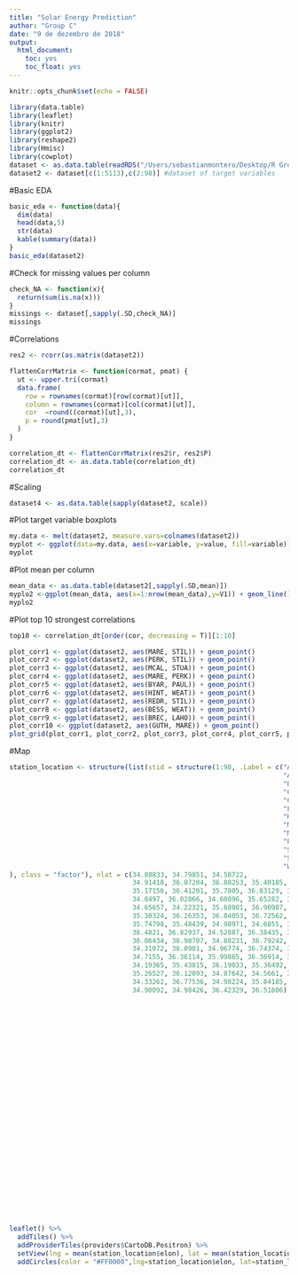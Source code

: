 ```yaml
---
title: "Solar Energy Prediction"
author: "Group C"
date: "9 de dezembro de 2018"
output:
  html_document:
    toc: yes
    toc_float: yes
---
```


```r
knitr::opts_chunk$set(echo = FALSE)
```


```r
library(data.table)
library(leaflet)
library(knitr)
library(ggplot2)
library(reshape2)
library(Hmisc)
library(cowplot)
dataset <- as.data.table(readRDS("/Users/sebastianmontero/Desktop/R Group/solar_dataset.RData"))
dataset2 <- dataset[c(1:5113),c(2:98)] #dataset of target variables

```

#Basic EDA
```r
basic_eda <- function(data){
  dim(data)
  head(data,5)
  str(data)
  kable(summary(data))
}
basic_eda(dataset2)

```


#Check for missing values per column
```r
check_NA <- function(x){
  return(sum(is.na(x)))
}
missings <- dataset[,sapply(.SD,check_NA)]
missings

```

#Correlations
```r

res2 <- rcorr(as.matrix(dataset2))

flattenCorrMatrix <- function(cormat, pmat) {
  ut <- upper.tri(cormat)
  data.frame(
    row = rownames(cormat)[row(cormat)[ut]],
    column = rownames(cormat)[col(cormat)[ut]],
    cor  =round((cormat)[ut],3),
    p = round(pmat[ut],3)
  )
}

correlation_dt <- flattenCorrMatrix(res2$r, res2$P)
correlation_dt <- as.data.table(correlation_dt)
correlation_dt
```


#Scaling
```r
dataset4 <- as.data.table(sapply(dataset2, scale))
```

#Plot target variable boxplots
```r
my.data <- melt(dataset2, measure.vars=colnames(dataset2))
myplot <- ggplot(data=my.data, aes(x=variable, y=value, fill=variable)) + geom_boxplot() + labs(title="Solar Energy", y="Solar Energy Production", x="Station") + guides(fill="none") + coord_flip() + theme(text = element_text(size=6))
myplot
```

#Plot mean per column
```r

mean_data <- as.data.table(dataset2[,sapply(.SD,mean)])
myplo2 <-ggplot(mean_data, aes(x=1:nrow(mean_data),y=V1)) + geom_line() + scale_x_continuous(breaks = seq(1,nrow(mean_data),1),labels=colnames(dataset2)) + labs(title="Mean Solar Energy by Station", y="Solar Energy Production", x="Station") + theme(axis.text.x = element_text(angle = 90, hjust = 1))
myplo2
```

#Plot top 10 strongest correlations
```r
top10 <- correlation_dt[order(cor, decreasing = T)][1:10]

plot_corr1 <- ggplot(dataset2, aes(MARE, STIL)) + geom_point()
plot_corr2 <- ggplot(dataset2, aes(PERK, STIL)) + geom_point()
plot_corr3 <- ggplot(dataset2, aes(MCAL, STUA)) + geom_point()
plot_corr4 <- ggplot(dataset2, aes(MARE, PERK)) + geom_point()
plot_corr5 <- ggplot(dataset2, aes(BYAR, PAUL)) + geom_point()
plot_corr6 <- ggplot(dataset2, aes(HINT, WEAT)) + geom_point()
plot_corr7 <- ggplot(dataset2, aes(REDR, STIL)) + geom_point()
plot_corr8 <- ggplot(dataset2, aes(BESS, WEAT)) + geom_point()
plot_corr9 <- ggplot(dataset2, aes(BREC, LAHO)) + geom_point()
plot_corr10 <- ggplot(dataset2, aes(GUTH, MARE)) + geom_point()
plot_grid(plot_corr1, plot_corr2, plot_corr3, plot_corr4, plot_corr5, plot_corr6, plot_corr7, plot_corr8, plot_corr9, plot_corr10, ncol = 2)
```

#Map
```r
station_location <- structure(list(stid = structure(1:98, .Label = c("ACME", "ADAX", 
                                                                     "ALTU", "APAC", "ARNE", "BEAV", "BESS", "BIXB", "BLAC", "BOIS", 
                                                                     "BOWL", "BREC", "BRIS", "BUFF", "BURB", "BURN", "BUTL", "BYAR", 
                                                                     "CAMA", "CENT", "CHAN", "CHER", "CHEY", "CHIC", "CLAY", "CLOU", 
                                                                     "COOK", "COPA", "DURA", "ELRE", "ERIC", "EUFA", "FAIR", "FORA", 
                                                                     "FREE", "FTCB", "GOOD", "GUTH", "HASK", "HINT", "HOBA", "HOLL", 
                                                                     "HOOK", "HUGO", "IDAB", "JAYX", "KENT", "KETC", "LAHO", "LANE", 
                                                                     "MADI", "MANG", "MARE", "MAYR", "MCAL", "MEDF", "MEDI", "MIAM", 
                                                                     "MINC", "MTHE", "NEWK", "NINN", "NOWA", "OILT", "OKEM", "OKMU", 
                                                                     "PAUL", "PAWN", "PERK", "PRYO", "PUTN", "REDR", "RETR", "RING", 
                                                                     "SALL", "SEIL", "SHAW", "SKIA", "SLAP", "SPEN", "STIG", "STIL", 
                                                                     "STUA", "SULP", "TAHL", "TALI", "TIPT", "TISH", "VINI", "WASH", 
                                                                     "WATO", "WAUR", "WEAT", "WEST", "WILB", "WIST", "WOOD", "WYNO"
), class = "factor"), nlat = c(34.80833, 34.79851, 34.58722, 
                               34.91418, 36.07204, 36.80253, 35.40185, 35.96305, 36.75443, 36.69256, 
                               35.17156, 36.41201, 35.7805, 36.83129, 36.63459, 33.89376, 35.5915, 
                               34.8497, 36.02866, 34.60896, 35.65282, 36.74813, 35.54615, 35.03236, 
                               34.65657, 34.22321, 35.68001, 36.90987, 33.92075, 35.54848, 35.20494, 
                               35.30324, 36.26353, 36.84053, 36.72562, 35.14887, 36.60183, 35.84891, 
                               35.74798, 35.48439, 34.98971, 34.6855, 36.85518, 34.03084, 33.83013, 
                               36.4821, 36.82937, 34.52887, 36.38435, 34.30876, 34.03579, 34.83592, 
                               36.06434, 36.98707, 34.88231, 36.79242, 34.72921, 36.88832, 35.27225, 
                               34.31072, 36.8981, 34.96774, 36.74374, 36.03126, 35.43172, 35.58211, 
                               34.7155, 36.36114, 35.99865, 36.36914, 35.89904, 36.3559, 35.12275, 
                               34.19365, 35.43815, 36.19033, 35.36492, 36.4153, 36.59749, 35.54208, 
                               35.26527, 36.12093, 34.87642, 34.5661, 35.97235, 34.7107, 34.43972, 
                               34.33262, 36.77536, 34.98224, 35.84185, 34.16775, 35.5083, 36.011, 
                               34.90092, 34.98426, 36.42329, 36.51806), elon = c(-98.02325, 
                                                                                 -96.66909, -99.33808, -98.29216, -99.90308, -100.53012, -99.05847, 
                                                                                 -95.86621, -97.25452, -102.49713, -96.63121, -97.69394, -96.35404, 
                                                                                 -99.64101, -96.81046, -97.26918, -99.27059, -97.0033, -99.34652, 
                                                                                 -96.33309, -96.80407, -98.36274, -99.7279, -97.91446, -95.32596, 
                                                                                 -95.2487, -94.84896, -95.88553, -96.32027, -98.03654, -99.80344, 
                                                                                 -95.65707, -98.49766, -96.42777, -99.14234, -98.46607, -101.6013, 
                                                                                 -97.47978, -95.64047, -98.48151, -99.05283, -99.83331, -101.22547, 
                                                                                 -95.54011, -94.8803, -94.78287, -102.8782, -97.76484, -98.11139, 
                                                                                 -95.99716, -96.94394, -99.42398, -97.21271, -99.01109, -95.78096, 
                                                                                 -97.74577, -98.56936, -94.84437, -97.95553, -94.82275, -96.91035, 
                                                                                 -97.95202, -95.60795, -96.49749, -96.26265, -95.91473, -97.22924, 
                                                                                 -96.76986, -97.04831, -95.27138, -98.96038, -97.15306, -99.36001, 
                                                                                 -97.58812, -94.79805, -99.0403, -96.94822, -96.03706, -100.26192, 
                                                                                 -97.34146, -95.18116, -97.09527, -96.06982, -96.95048, -94.98671, 
                                                                                 -95.01152, -99.13755, -96.67895, -95.22094, -97.52109, -98.52615, 
                                                                                 -97.98815, -98.77509, -94.64496, -95.34805, -94.68778, -99.41682, 
                                                                                 -96.34222), elev = c(397L, 295L, 416L, 440L, 719L, 758L, 511L, 
                                                                                                      184L, 304L, 1267L, 281L, 352L, 239L, 559L, 301L, 228L, 520L, 
                                                                                                      345L, 589L, 208L, 291L, 362L, 694L, 328L, 186L, 221L, 299L, 250L, 
                                                                                                      197L, 419L, 603L, 200L, 405L, 330L, 530L, 422L, 997L, 330L, 183L, 
                                                                                                      493L, 478L, 497L, 912L, 175L, 110L, 304L, 1322L, 341L, 396L, 
                                                                                                      181L, 232L, 460L, 327L, 555L, 230L, 332L, 487L, 247L, 430L, 284L, 
                                                                                                      366L, 356L, 206L, 255L, 263L, 205L, 291L, 283L, 292L, 201L, 589L, 
                                                                                                      293L, 538L, 283L, 157L, 545L, 328L, 282L, 774L, 373L, 173L, 272L, 
                                                                                                      256L, 320L, 290L, 204L, 387L, 268L, 236L, 345L, 517L, 283L, 538L, 
                                                                                                      348L, 199L, 143L, 625L, 269L)), .Names = c("stid", "nlat", "elon", 
                                                                                                                                                 "elev"), class = "data.frame", row.names = c(NA, -98L))

leaflet() %>%
  addTiles() %>% 
  addProviderTiles(providers$CartoDB.Positron) %>% 
  setView(lng = mean(station_location$elon), lat = mean(station_location$nlat), zoom = 6) %>%
  addCircles(color = "#FF0000",lng=station_location$elon, lat=station_location$nlat, popup=station_location$stid)
```

